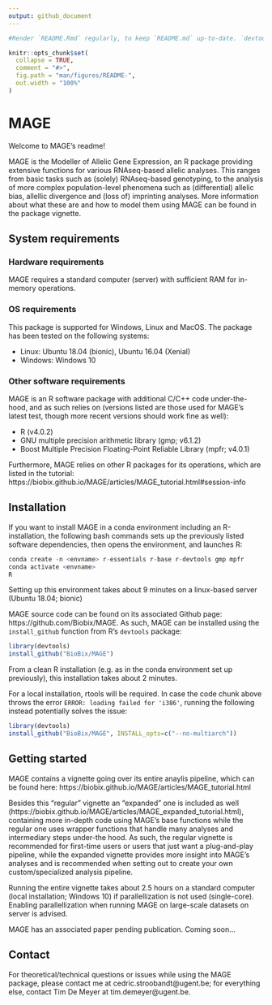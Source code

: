 ```yaml
---
output: github_document
---
```


<!-- README.md is generated from README.Rmd. Please edit that file -->

```r
#Render `README.Rmd` regularly, to keep `README.md` up-to-date. `devtools::build_readme()` is handy for this. You could also use GitHub Actions to re-render `README.Rmd` every time you push. An example workflow can be found here: <https://github.com/r-lib/actions/tree/master/examples>.

knitr::opts_chunk$set(
  collapse = TRUE,
  comment = "#>",
  fig.path = "man/figures/README-",
  out.width = "100%"
)
```

# MAGE

<!-- badges: start -->
<!-- badges: end -->

Welcome to MAGE's readme!

MAGE is the Modeller of Allelic Gene Expression, an R package providing extensive functions for various RNAseq-based allelic analyses. This ranges from basic tasks such as (solely) RNAseq-based genotyping, to the analysis of more complex population-level phenomena such as (differential) allelic bias, allellic divergence and (loss of) imprinting analyses. More information about what these are and how to model them using MAGE can be found in the package vignette.

## System requirements

### Hardware requirements

MAGE requires a standard computer (server) with sufficient RAM for in-memory operations.

### OS requirements

This package is supported for Windows, Linux and MacOS. The package has been tested on the following systems:

* Linux: Ubuntu 18.04 (bionic), Ubuntu 16.04 (Xenial)
* Windows: Windows 10

### Other software requirements

MAGE is an R software package with additional C/C++ code under-the-hood, and as such relies on (versions listed are those used for MAGE's latest test, though more recent versions should work fine as well):

* R (v4.0.2)
* GNU multiple precision arithmetic library (gmp; v6.1.2)
* Boost Multiple Precision Floating-Point Reliable Library (mpfr; v4.0.1)

Furthermore, MAGE relies on other R packages for its operations, which are listed in the tutorial: https://biobix.github.io/MAGE/articles/MAGE_tutorial.html#session-info

## Installation

If you want to install MAGE in a conda environment including an R-installation, the following bash commands sets up the previously listed software dependencies, then opens the environment, and launches R:

```r
conda create -n <envname> r-essentials r-base r-devtools gmp mpfr
conda activate <envname>
R
```

Setting up this environment takes about 9 minutes on a linux-based server (Ubuntu 18.04; bionic)

MAGE source code can be found on its associated Github page: https://github.com/Biobix/MAGE. As such, MAGE can be installed using the `install_github` function from R's `devtools` package:

```r
library(devtools)
install_github("BioBix/MAGE")
```

From a clean R installation (e.g. as in the conda environment set up previously), this installation takes about 2 minutes.

For a local installation, rtools will be required. In case the code chunk above throws the error `ERROR: loading failed for 'i386'`, running the following instead potentially solves the issue:

```r
library(devtools)
install_github("BioBix/MAGE", INSTALL_opts=c("--no-multiarch"))
```

## Getting started

MAGE contains a vignette going over its entire anaylis pipeline, which can be found here: https://biobix.github.io/MAGE/articles/MAGE_tutorial.html

Besides this "regular" vignette an "expanded" one is included as well (https://biobix.github.io/MAGE/articles/MAGE_expanded_tutorial.html), containing more in-depth code using MAGE's base functions while the regular one uses wrapper functions that handle many analyses and intermediary steps under-the hood. As such, the regular vignette is recommended for first-time users or users that just want a plug-and-play pipeline, while the expanded vignette provides more insight into MAGE's analyses and is recommended when setting out to create your own custom/specialized analysis pipeline.

Running the entire vignette takes about 2.5 hours on a standard computer (local installation; Windows 10) if parallellization is not used (single-core). Enabling parallellization when running MAGE on large-scale datasets on server is advised.

MAGE has an associated paper pending publication. Coming soon...

## Contact

For theoretical/technical questions or issues while using the MAGE package, please contact me at cedric.stroobandt@ugent.be; for everything else, contact Tim De Meyer at tim.demeyer@ugent.be.

